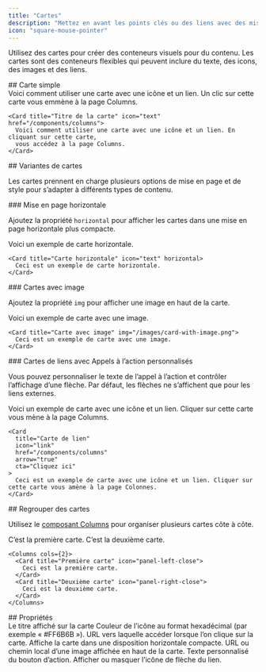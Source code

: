 ```yaml
---
title: "Cartes"
description: "Mettez en avant les points clés ou des liens avec des mises en page et des icônes personnalisables"
icon: "square-mouse-pointer"
---
```



Utilisez des cartes pour créer des conteneurs visuels pour du contenu. Les cartes sont des conteneurs flexibles qui peuvent inclure du texte, des icons, des images et des liens.

<div id="basic-card">
  ## Carte simple
</div>

<Card title="Titre de la carte" icon="text" href="/fr/components/columns">
  Voici comment utiliser une carte avec une icône et un lien. Un clic sur cette carte
  vous emmène à la page Columns.
</Card>

```mdx Card example
<Card title="Titre de la carte" icon="text" href="/components/columns">
  Voici comment utiliser une carte avec une icône et un lien. En cliquant sur cette carte,
  vous accédez à la page Columns.
</Card>
```

<div id="card-variations">
  ## Variantes de cartes
</div>

Les cartes prennent en charge plusieurs options de mise en page et de style pour s’adapter à différents types de contenu.

<div id="horizontal-layout">
  ### Mise en page horizontale
</div>

Ajoutez la propriété `horizontal` pour afficher les cartes dans une mise en page horizontale plus compacte.

<Card title="Carte horizontale" icon="text" horizontal>
  Voici un exemple de carte horizontale.
</Card>

```mdx Horizontal card example
<Card title="Carte horizontale" icon="text" horizontal>
  Ceci est un exemple de carte horizontale.
</Card>
```

<div id="image-cards">
  ### Cartes avec image
</div>

Ajoutez la propriété `img` pour afficher une image en haut de la carte.

<Card title="Carte avec image" img="https://mintlify-assets.b-cdn.net/yosemite.jpg">
  Voici un exemple de carte avec une image.
</Card>

```mdx Image card example
<Card title="Carte avec image" img="/images/card-with-image.png">
  Ceci est un exemple de carte avec une image.
</Card>
```

<div id="link-cards-with-custom-ctas">
  ### Cartes de liens avec Appels à l’action personnalisés
</div>

Vous pouvez personnaliser le texte de l’appel à l’action et contrôler l’affichage d’une flèche. Par défaut, les flèches ne s’affichent que pour les liens externes.

<Card title="Link card" icon="link" href="/fr/components/columns" arrow="true" cta="Cliquez ici">
  Voici un exemple de carte avec une icône et un lien. Cliquer sur cette carte vous mène à la page Columns.
</Card>

```mdx Link card example
<Card
  title="Carte de lien"
  icon="link"
  href="/components/columns"
  arrow="true"
  cta="Cliquez ici"
>
  Ceci est un exemple de carte avec une icône et un lien. Cliquer sur cette carte vous amène à la page Colonnes.
</Card>
```

<div id="grouping-cards">
  ## Regrouper des cartes
</div>

Utilisez le [composant Columns](/fr/components/columns) pour organiser plusieurs cartes côte à côte.

<Columns cols={2}>
  <Card title="First card" icon="panel-left-close">
    C’est la première carte.
  </Card>

  <Card title="Second card" icon="panel-right-close">
    C’est la deuxième carte.
  </Card>
</Columns>

```mdx Columns example
<Columns cols={2}>
  <Card title="Première carte" icon="panel-left-close">
    Ceci est la première carte.
  </Card>
  <Card title="Deuxième carte" icon="panel-right-close">
    Ceci est la deuxième carte.
  </Card>
</Columns>
```

<div id="properties">
  ## Propriétés
</div>

<ResponseField name="title" type="string" required>
  Le titre affiché sur la carte
</ResponseField>

<IconsOptional />

<ResponseField name="color" type="string">
  Couleur de l’icône au format hexadécimal (par exemple « #FF6B6B »).
</ResponseField>

<ResponseField name="href" type="string">
  URL vers laquelle accéder lorsque l’on clique sur la carte.
</ResponseField>

<ResponseField name="horizontal" type="boolean">
  Affiche la carte dans une disposition horizontale compacte.
</ResponseField>

<ResponseField name="img" type="string">
  URL ou chemin local d’une image affichée en haut de la carte.
</ResponseField>

<ResponseField name="cta" type="string">
  Texte personnalisé du bouton d’action.
</ResponseField>

<ResponseField name="arrow" type="boolean">
  Afficher ou masquer l’icône de flèche du lien.
</ResponseField>